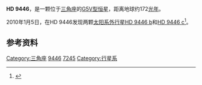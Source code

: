 {{Starbox begin 
| name = HD 9446
}} 
{{Starbox image 
| image = 
| caption =
}} 
{{Starbox observe 
| epoch = [[J2000.0|J2000.0]]
| constell = [[三角座|三角座]]
| ra= {{RA|01|33|20}}
| dec= {{DEC|+29|15|55}}
| appmag_v = 8.35
}} 
{{Starbox character
| class = G5V
| r-i = ?
| v-r = ?
| b-v = ?
| u-b = ?
| variable = none
}} 
{{Starbox astrometry 
| radial_v =
| prop_mo_ra = 
| prop_mo_dec = 
| parallax = 
| p_error = 
| dist_ly = 
| dist_pc = 
| absmag_v =
}}  
{{Starbox detail 
| age = 
| metal = 0.09 ± 0.05
| mass = 1.00 ± 0.10
| radius = 1.00
| gravity = 4.41
| rotation = 
| luminosity = 1.00
| temperature = 5793 ± 22
}} 
{{Starbox catalog 
| names = HIP 7245
}} 
{{Starbox end}}
'''HD 9446'''，是一颗位于[[三角座|三角座]]的[[黄矮星|G5V型恒星]]，距离地球约172[[光年|光年]]。

2010年1月5日，在HD 9446发现两颗[[太阳系外行星|太阳系外行星]][[HD_9446_b|HD 9446 b]]和[[HD_9446_c|HD 9446 c]]<ref name="sophie">{{cite journal |last=Hébrard |first=G. |coauthors=X. Bonfils, D. Ségransan, C. Moutou, X. Delfosse, F. Bouchy, I. Boisse, L. Arnold, M. Desort, R. F. Díaz, A. Eggenberger, D. Ehrenreich, T. Forveille, A.-M. Lagrange, C. Lovis, F. Pepe, C. Perrier, F. Pont, D. Queloz, N. C. Santos, S. Udry, A. Vidal-Madjar |year=2010 |title=The SOPHIE search for northern extrasolar planets: II. A multi-planet system around HD 9446 |journal=Astronomy & Astrophysics |volume= |issue= |pages= |url=http://exoplanet.eu/papers/hebrard_HD9446.pdf |doi= |deadurl=yes |archiveurl=https://web.archive.org/web/20100407210339/http://exoplanet.eu/papers/hebrard_HD9446.pdf |archivedate=2010-04-07 |access-date=2010-02-20 }}</ref>。

{{Planetbox-2p
| [[HD_9446_b|b]]
| ≥ 0.70±0.06
| 30.052±0.027
| 0.189±0.006
| 0.20±0.06
|-
| [[HD_9446_c|c]]
| ≥ 1.82±0.17
| 192.9±0.9
| 0.654±0.022
| 0.06±0.06
}}

==参考资料==
{{reflist}}

{{HD 9446}}
[[Category:三角座|Category:三角座]]
[[Category:HD和HDE天體|9446]]
[[Category:HIP天體|7245]]
[[Category:行星系|Category:行星系]]